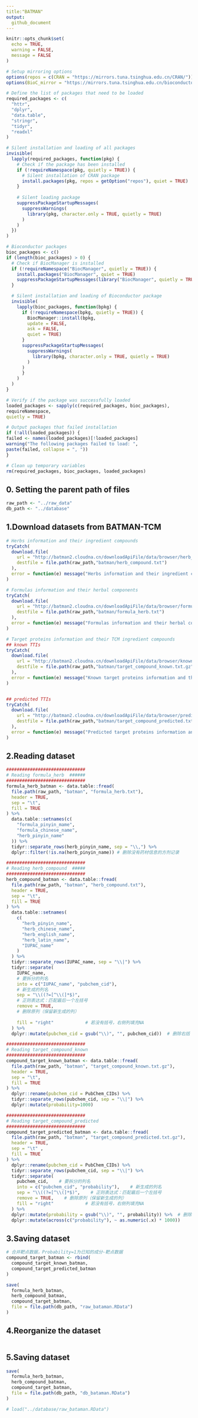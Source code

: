 ```yaml
---
title:"BATMAN"
output:
  github_document
---
```


```r
knitr::opts_chunk$set(
  echo = TRUE,
  warning = FALSE,
  message = FALSE
)
```

```r
# Setup mirroring options
options(repos = c(CRAN = "https://mirrors.tuna.tsinghua.edu.cn/CRAN/"))
options(BioC_mirror = "https://mirrors.tuna.tsinghua.edu.cn/bioconductor")

# Define the list of packages that need to be loaded
required_packages <- c(
  "httr",
  "dplyr",
  "data.table",
  "stringr",
  "tidyr",
  "readxl"
)

# Silent installation and loading of all packages
invisible(
  lapply(required_packages, function(pkg) {
    # Check if the package has been installed
    if (!requireNamespace(pkg, quietly = TRUE)) {
      # Silent installation of CRAN package
      install.packages(pkg, repos = getOption("repos"), quiet = TRUE)
    }
  
    # Silent loading package
    suppressPackageStartupMessages(
      suppressWarnings(
        library(pkg, character.only = TRUE, quietly = TRUE)
      )
    )
  })
)

# Bioconductor packages
bioc_packages <- c()
if (length(bioc_packages) > 0) {
  # Check if BiocManager is installed
  if (!requireNamespace("BiocManager", quietly = TRUE)) {
    install.packages("BiocManager", quiet = TRUE)
    suppressPackageStartupMessages(library("BiocManager", quietly = TRUE))
  }

  # Silent installation and loading of Bioconductor package
  invisible(
    lapply(bioc_packages, function(bpkg) {
      if (!requireNamespace(bpkg, quietly = TRUE)) {
        BiocManager::install(bpkg,
        update = FALSE,
        ask = FALSE,
        quiet = TRUE)
      }
      suppressPackageStartupMessages(
        suppressWarnings(
          library(bpkg, character.only = TRUE, quietly = TRUE)
        )
      )
      }
    )
  )
}

# Verify if the package was successfully loaded
loaded_packages <- sapply(c(required_packages, bioc_packages),
requireNamespace,
quietly = TRUE)

# Output packages that failed installation
if (!all(loaded_packages)) {
failed <- names(loaded_packages)[!loaded_packages]
warning("The following packages failed to load: ",
paste(failed, collapse = ", "))
}

# Clean up temporary variables
rm(required_packages, bioc_packages, loaded_packages)
```

## 0. Setting the parent path of files
```r
raw_path <- "../raw_data"
db_path <- "../database"

```

## 1.Download datasets from BATMAN-TCM
```r
# Herbs information and their ingredient compounds
tryCatch(
  download.file(
    url = "http://batman2.cloudna.cn/downloadApiFile/data/browser/herb_browse.txt",
    destfile = file.path(raw_path,"batman/herb_compound.txt")
  ),
  error = function(e) message("Herbs information and their ingredient compounds: ", "Download failed!")
)

# Formulas information and their herbal components
tryCatch(
  download.file(
    url = "http://batman2.cloudna.cn/downloadApiFile/data/browser/formula_browse.txt",
    destfile = file.path(raw_path,"batman/formula_herb.txt")
  ),
  error = function(e) message("Formulas information and their herbal components: ","Download failed!")
)

# Target proteins information and their TCM ingredient compounds
## known TTIs 
tryCatch(
  download.file(
    url = "http://batman2.cloudna.cn/downloadApiFile/data/browser/known_browse_by_targets.txt.gz",
    destfile = file.path(raw_path,"batman/target_compound_known.txt.gz")
  ),
  error = function(e) message("Known target proteins information and their TCM ingredient compounds: ","Download failed!")
)


## predicted TTIs
tryCatch(
  download.file(
    url = "http://batman2.cloudna.cn/downloadApiFile/data/browser/predicted__browse_by_targets.txt.gz",
    destfile = file.path(raw_path,"batman/target_compound_predicted.txt.gz")
  ),
  error = function(e) message("Predicted target proteins information and their TCM ingredient compounds: ","Download failed!")
)

```

## 2.Reading dataset
```r
##############################
# Reading formula_herb  ######
##############################
formula_herb_batman <- data.table::fread(
  file.path(raw_path, "batman", "formula_herb.txt"),
  header = TRUE,
  sep = "\t",
  fill = TRUE
) %>%
  data.table::setnames(c(
    "formula_pinyin_mame",
    "formula_chinese_name",
    "herb_pinyin_name"
  )) %>%
  tidyr::separate_rows(herb_pinyin_name, sep = "\\,") %>%
  dplyr::filter(!is.na(herb_pinyin_name)) # 删除没有药材信息的方剂记录

##############################
# Reading herb_compound  #####
##############################
herb_compound_batman <- data.table::fread(
  file.path(raw_path, "batman", "herb_compound.txt"),
  header = TRUE,
  sep = "\t",
  fill = TRUE
) %>%
  data.table::setnames(
    c(
      "herb_pinyin_name",
      "herb_chinese_name",
      "herb_english_name",
      "herb_latin_name",
      "IUPAC_name"
    )
  ) %>%
  tidyr::separate_rows(IUPAC_name, sep = "\\|") %>%
  tidyr::separate(
    IUPAC_name,
    # 要拆分的列名
    into = c("IUPAC_name", "pubchem_cid"),
    # 新生成的列名
    sep = "\\((?=[^\\(]*$)",
    # 正则表达式：匹配最后一个左括号
    remove = TRUE,
    # 删除原列（保留新生成的列）
    
    fill = "right"            # 若没有括号，右侧列填充NA
  ) %>%
  dplyr::mutate(pubchem_cid = gsub("\\)", "", pubchem_cid))  # 删除右括

##############################
# Reading target_compound_known  
##############################
compound_target_known_batman <- data.table::fread(
  file.path(raw_path, "batman", "target_compound_known.txt.gz"),
  header = TRUE,
  sep = "\t",
  fill = TRUE
) %>%
  dplyr::rename(pubchem_cid = PubChem_CIDs) %>%
  tidyr::separate_rows(pubchem_cid, sep = "\\|") %>%
  dplyr::mutate(probability=1000)

##############################
# Reading target_compound_predicted  
##############################
compound_target_predicted_batman <- data.table::fread(
  file.path(raw_path, "batman", "target_compound_predicted.txt.gz"),
  header = TRUE,
  sep = "\t" ,
  fill = TRUE
) %>%
  dplyr::rename(pubchem_cid = PubChem_CIDs) %>%
  tidyr::separate_rows(pubchem_cid, sep = "\\|") %>%
  tidyr::separate(
    pubchem_cid,    # 要拆分的列名
    into = c("pubchem_cid", "probability"),    # 新生成的列名
    sep = "\\((?=[^\\(]*$)",    # 正则表达式：匹配最后一个左括号
    remove = TRUE,    # 删除原列（保留新生成的列）
    fill = "right"            # 若没有括号，右侧列填充NA
  ) %>%
  dplyr::mutate(probability = gsub("\\)", "", probability)) %>%  # 删除右括号
  dplyr::mutate(across(c("probability"), ~ as.numeric(.x) * 1000)) 
```

## 3.Saving dataset
```r
# 合并靶点数据，Probability=1为已知的成分-靶点数据
compound_target_batman <- rbind(
  compound_target_known_batman,
  compound_target_predicted_batman
)

save(
  formula_herb_batman,
  herb_compound_batman,
  compound_target_batman,
  file = file.path(db_path, "raw_bataman.RData")
)
```

## 4.Reorganize the dataset
```r

```

## 5.Saving dataset
```r
save(
  formula_herb_batman,
  herb_compound_batman,
  compound_target_batman,
  file = file.path(db_path, "db_bataman.RData")
)

# load("../database/raw_bataman.RData")
```
